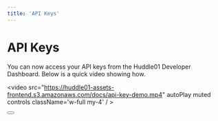 ```yaml
---
title: 'API Keys'
---
```



# API Keys


<Callout>
  You can now access your API keys from the Huddle01 Developer Dashboard. Below is a quick video showing how.
</Callout>

<video src="https://huddle01-assets-frontend.s3.amazonaws.com/docs/api-key-demo.mp4" autoPlay muted controls className='w-full my-4' / >
<div className="flex items-center justify-center">
<Button
    variant="secondary"
    url="https://huddle01.dev"
    text="Go to Huddle01 Developer Dashboard"
    className="my-2 w-auto px-8"
  />
  </div>